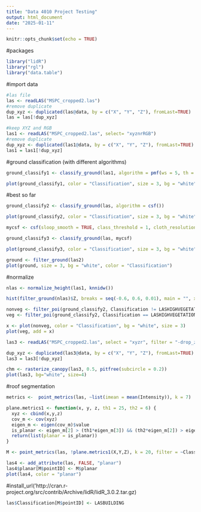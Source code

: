 ---
title: "Data 4010 Project Testing"
output: html_document
date: "2025-01-11"
---

```{r setup, include=FALSE}
knitr::opts_chunk$set(echo = TRUE)
```

#packages
```{r eval = FALSE}
library("lidR")
library("rgl")
library("data.table")
```

#import data
```{r eval=FALSE}
#las file
las <- readLAS("MSPC_cropped2.las")
#remove duplicate
dup_xyz <- duplicated(las@data, by = c("X", "Y", "Z"), fromLast=TRUE)
las = las[!dup_xyz]
```

```{r}
#keep XYZ and RGB
las1 <- readLAS("MSPC_cropped2.las", select= "xyznrRGB")
#remove duplicate
dup_xyz <- duplicated(las1@data, by = c("X", "Y", "Z"), fromLast=TRUE)
las1 = las1[!dup_xyz]
```

#ground classification (with different algorithms)
```{r eval = FALSE}
ground_classify1 <- classify_ground(las1, algorithm = pmf(ws = 5, th = 3))

plot(ground_classify1, color = "Classification", size = 3, bg = "white") 
```
#best so far
```{r eval=FALSE}
ground_classify2 <- classify_ground(las, algorithm = csf())
```

```{r eval=FALSE }
plot(ground_classify2, color = "Classification", size = 3, bg = "white") 
```

```{r}
mycsf <- csf(sloop_smooth = TRUE, class_threshold = 1, cloth_resolution = 1, time_step = 1)

ground_classify3 <- classify_ground(las, mycsf)
```

```{r eval=FALSE }
plot(ground_classify3, color = "Classification", size = 3, bg = "white") 
```

```{r eval=FALSE}
ground <- filter_ground(las2)
plot(ground, size = 3, bg = "white", color = "Classification")
```

#normalize
```{r eval=FALSE}
nlas <- normalize_height(las1, knnidw())
```

```{r}
hist(filter_ground(nlas)$Z, breaks = seq(-0.6, 0.6, 0.01), main = "", xlab = "Elevation")
```



```{r eval=FALSE}
nonveg <- filter_poi(ground_classify2, Classification != LASHIGHVEGETATION)
veg <- filter_poi(ground_classify2, Classification == LASHIGHVEGETATION)

x <- plot(nonveg, color = "Classification", bg = "white", size = 3)
plot(veg, add = x)
```

```{r eval = FALSE}

las3 <- readLAS("MSPC_cropped2.las", select = "xyzr", filter = "-drop_z_below 0")

dup_xyz <- duplicated(las3@data, by = c("X", "Y", "Z"), fromLast=TRUE)
las3 = las3[!dup_xyz]

```

```{r}
chm <- rasterize_canopy(las3, 0.5, pitfree(subcircle = 0.2))
plot(las3, bg="white", size=4)
```


#roof segmentation

```{r}
metrics <-  point_metrics(las, ~list(imean = mean(Intensity)), k = 7) 
```

```{r}
plane.metrics1 <- function(x, y, z, th1 = 25, th2 = 6) {
  xyz <- cbind(x,y,z)
  cov_m <- cov(xyz)
  eigen_m <- eigen(cov_m)$value
  is_planar <- eigen_m[2] > (th1*eigen_m[3]) && (th2*eigen_m[2]) > eigen_m[1]
  return(list(planar = is_planar))
}
```

```{r}
M <- point_metrics(las, !plane.metrics1(X,Y,Z), k = 20, filter = ~Classification != LASGROUND)

las4 <- add_attribute(las, FALSE, "planar")
las4$planar[M$pointID] <- M$planar
plot(las4, color = "planar")
```

#install_url('http://cran.r-project.org/src/contrib/Archive/lidR/lidR_3.0.2.tar.gz)

```{r}
las$Classification[M$pointID] <- LASBUILDING
```



